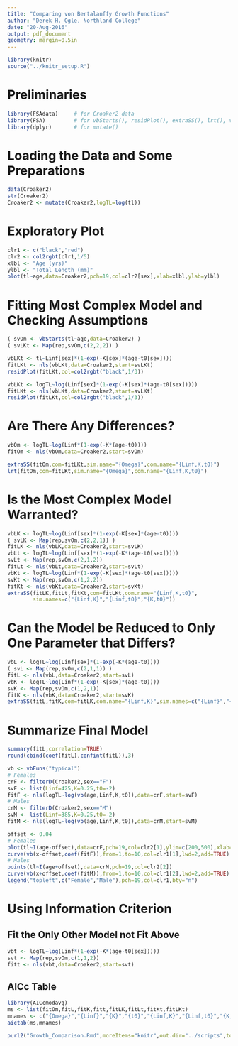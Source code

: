 ```yaml
---
title: "Comparing von Bertalanffy Growth Functions"
author: "Derek H. Ogle, Northland College"
date: "20-Aug-2016"
output: pdf_document
geometry: margin=0.5in
---
```


```r
library(knitr)
source("../knitr_setup.R")
```

# Preliminaries
```r
library(FSAdata)     # for Croaker2 data
library(FSA)         # for vbStarts(), residPlot(), extraSS(), lrt(), vbFuns(), filterD(), col2rbgt()
library(dplyr)       # for mutate()
```

# Loading the Data and Some Preparations
```r
data(Croaker2)
str(Croaker2)
Croaker2 <- mutate(Croaker2,logTL=log(tl))
```

# Exploratory Plot
```r
clr1 <- c("black","red")
clr2 <- col2rgbt(clr1,1/5)
xlbl <- "Age (yrs)"
ylbl <- "Total Length (mm)"
plot(tl~age,data=Croaker2,pch=19,col=clr2[sex],xlab=xlbl,ylab=ylbl)
```

# Fitting Most Complex Model and Checking Assumptions
```r
( svOm <- vbStarts(tl~age,data=Croaker2) )
( svLKt <- Map(rep,svOm,c(2,2,2)) )
```

```r
vbLKt <- tl~Linf[sex]*(1-exp(-K[sex]*(age-t0[sex])))
fitLKt <- nls(vbLKt,data=Croaker2,start=svLKt)
residPlot(fitLKt,col=col2rgbt("black",1/3))
```

```r
vbLKt <- logTL~log(Linf[sex]*(1-exp(-K[sex]*(age-t0[sex]))))
fitLKt <- nls(vbLKt,data=Croaker2,start=svLKt)
residPlot(fitLKt,col=col2rgbt("black",1/3))
```

# Are There Any Differences?
\vspace{-12pt}
```r
vbOm <- logTL~log(Linf*(1-exp(-K*(age-t0))))
fitOm <- nls(vbOm,data=Croaker2,start=svOm)
```
```r
extraSS(fitOm,com=fitLKt,sim.name="{Omega}",com.name="{Linf,K,t0}")
lrt(fitOm,com=fitLKt,sim.name="{Omega}",com.name="{Linf,K,t0}")
```

# Is the Most Complex Model Warranted?
```r
vbLK <- logTL~log(Linf[sex]*(1-exp(-K[sex]*(age-t0))))
( svLK <- Map(rep,svOm,c(2,2,1)) )
fitLK <- nls(vbLK,data=Croaker2,start=svLK)
vbLt <- logTL~log(Linf[sex]*(1-exp(-K*(age-t0[sex]))))
svLt <- Map(rep,svOm,c(2,1,2))
fitLt <- nls(vbLt,data=Croaker2,start=svLt)
vbKt <- logTL~log(Linf*(1-exp(-K[sex]*(age-t0[sex]))))
svKt <- Map(rep,svOm,c(1,2,2))
fitKt <- nls(vbKt,data=Croaker2,start=svKt)
extraSS(fitLK,fitLt,fitKt,com=fitLKt,com.name="{Linf,K,t0}",
        sim.names=c("{Linf,K}","{Linf,t0}","{K,t0}"))
```

# Can the Model be Reduced to Only One Parameter that Differs?
```r
vbL <- logTL~log(Linf[sex]*(1-exp(-K*(age-t0))))
( svL <- Map(rep,svOm,c(2,1,1)) )
fitL <- nls(vbL,data=Croaker2,start=svL)
vbK <- logTL~log(Linf*(1-exp(-K[sex]*(age-t0))))
svK <- Map(rep,svOm,c(1,2,1))
fitK <- nls(vbK,data=Croaker2,start=svK)
extraSS(fitL,fitK,com=fitLK,com.name="{Linf,K}",sim.names=c("{Linf}","{K}"))
```

# Summarize Final Model
```r
summary(fitL,correlation=TRUE)
round(cbind(coef(fitL),confint(fitL)),3)
```

```r
vb <- vbFuns("typical")
# Females
crF <- filterD(Croaker2,sex=="F")
svF <- list(Linf=425,K=0.25,t0=-2)
fitF <- nls(logTL~log(vb(age,Linf,K,t0)),data=crF,start=svF)
# Males
crM <- filterD(Croaker2,sex=="M")
svM <- list(Linf=385,K=0.25,t0=-2)
fitM <- nls(logTL~log(vb(age,Linf,K,t0)),data=crM,start=svM)
```
```r
offset <- 0.04
# Females
plot(tl~I(age-offset),data=crF,pch=19,col=clr2[1],ylim=c(200,500),xlab=xlbl,ylab=ylbl)
curve(vb(x-offset,coef(fitF)),from=1,to=10,col=clr1[1],lwd=2,add=TRUE)
# Males
points(tl~I(age+offset),data=crM,pch=19,col=clr2[2])
curve(vb(x+offset,coef(fitM)),from=1,to=10,col=clr1[2],lwd=2,add=TRUE)
legend("topleft",c("Female","Male"),pch=19,col=clr1,bty="n")
```

# Using Information Criterion
## Fit the Only Other Model not Fit Above
```r
vbt <- logTL~log(Linf*(1-exp(-K*(age-t0[sex]))))
svt <- Map(rep,svOm,c(1,1,2))
fitt <- nls(vbt,data=Croaker2,start=svt)
```

## AICc Table
```r
library(AICcmodavg)
ms <- list(fitOm,fitL,fitK,fitt,fitLK,fitLt,fitKt,fitLKt)
mnames <- c("{Omega}","{Linf}","{K}","{t0}","{Linf,K}","{Linf,t0}","{K,t0}","{Linf,K,t0}")
aictab(ms,mnames)
```


```r
purl2("Growth_Comparison.Rmd",moreItems="knitr",out.dir="../scripts",topnotes="AFS Kansas City 20-Aug-16")
```
